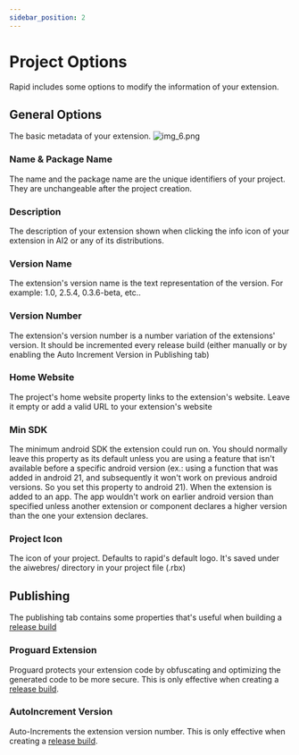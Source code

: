 ```yaml
---
sidebar_position: 2
---
```


# Project Options

Rapid includes some options to modify the information of your extension.

## General Options
The basic metadata of your extension.
![img_6.png](img_6.png)
### Name & Package Name
The name and the package name are the unique identifiers of your project. They are unchangeable after the project creation.
### Description

The description of your extension shown when clicking the info icon of your extension in AI2 or any of its distributions.

### Version Name

The extension's version name is the text representation of the version. For example: 1.0, 2.5.4, 0.3.6-beta, etc..

### Version Number

The extension's version number is a number variation of the extensions' version. It should be incremented every release build (either manually or by enabling the Auto Increment Version in Publishing tab)


### Home Website

The project's home website property links to the extension's website. Leave it empty or add a valid URL to your extension's website

### Min SDK
The minimum android SDK the extension could run on. You should normally leave this property as its default unless you are using a feature that isn't available before a specific android version (ex.: using a function that was added in android 21, and subsequently it won't work on previous android versions. So you set this property to android 21). When the extension is added to an app. The app wouldn't work on earlier android version than specified unless another extension or component declares a higher version than the one your extension declares.


### Project Icon
The icon of your project. Defaults to rapid's default logo. It's saved under the aiwebres/ directory in your project file (.rbx)
## Publishing

The publishing tab contains some properties that's useful when building a [release build](build-your-project.md)

### Proguard Extension
Proguard protects your extension code by obfuscating and optimizing the generated code to be more secure. This is only effective when creating a [release build](build-your-project.md).
### AutoIncrement Version
Auto-Increments the extension version number. This is only effective when creating a [release build](build-your-project.md).
